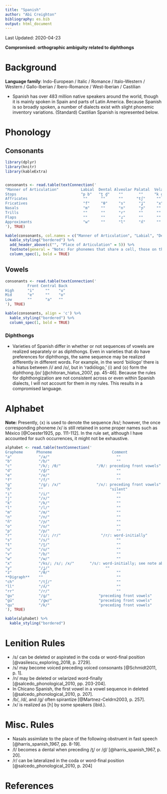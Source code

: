 ```yaml
---
title: "Spanish"
author: "Abi Creighton"
bibliography: es.bib
output: html_document
---
```


Last Updated: 2020-04-23

**Compromised: orthographic ambiguity related to diphthongs**

# Background

**Language family**: Indo-European / Italic / Romance / Italo-Western / Western / Gallo-Iberian / Ibero-Romance / West-Iberian / Castilian

* Spanish has over 483 million native speakers around the world, though it is mainly spoken in Spain and parts of Latin America. Because Spanish is so broadly spoken, a number of dialects exist with slight phonemic inventory variations. (Standard) Castilian Spanish is represented below.


# Phonology

## Consonants

```r

library(dplyr)
library(knitr)
library(kableExtra)


consonants <- read.table(textConnection('
"Manner of Articulation"          Labial  Dental Alveolar Palatal  Velar     
Stops                             "p b"   "t̪ d̪"    ""       ""     "k ɡ"
Affricates                         ""      ""      ""      "tʃ"     ""
Fricatives                         "f"     "θ"     "s"      "ʝ"     "x"
Nasals                             "m"     ""      "n"      "ɲ"     ""
Trills                             ""      ""      "r"      ""      ""
Flaps                              ""      ""      "ɾ"      ""      ""
Approximants                       "w"     ""      "l"      "ʎ"     ""
'), TRUE)

kable(consonants, col.names = c("Manner of Articulation", "Labial", "Dental", "Alveolar", "Palatal", "Velar"), align = 'c') %>%
  kable_styling("bordered") %>%
  add_header_above(c("", "Place of Articulation" = 5)) %>%
  footnote(general = "Note: For phonemes that share a cell, those on the left are voiceless and those on the right are voiced.", general_title = "") %>%
  column_spec(1, bold = TRUE)
```

## Vowels

```r
consonants <- read.table(textConnection('
          Front Central Back
High      "i"     ""    "u"
Mid       "e"     ""    "o"
Low       ""      "a"   ""
'), TRUE)

kable(consonants, align = 'c') %>%
  kable_styling("bordered") %>%
  column_spec(1, bold = TRUE)
```

### Diphthongs

* Varieties of Spanish differ in whether or not sequences of vowels are realized separately or as diphthongs. Even in varieties that do have preferences for diphthongs, the same sequence may be realized differently in different words. For example, in the word 'biólogo' there is a hiatus between /i/ and /o/, but in 'radiólogo,' ⟨i⟩ and ⟨o⟩ form the diphthong /jo/ [@chitoran_hiatus_2007, pp. 45-46]. Because the rules for diphthongization are not consistent across or even within Spanish dialects, I will not account for them in my rules. This results in a compromised language.

# Alphabet

**Note:** Presently, ⟨x⟩ is used to denote the sequence /ks/; however, the once corresponding phoneme /x/ is still retained in some proper names such as México [@Coester1925, pp. 111-112]. In the rule set, although I have accounted for such occurrences, it might not be exhaustive.

```r

alphabet <- read.table(textConnection('
Grapheme      Phoneme                           Comment
"a"            "/a/"                              ""
"b"            "/b/"                              ""
"c"            "/k/; /θ/"                "/θ/: preceding front vowels"
"d"            "/d̪/"                              ""
"e"            "/e/"                              ""
"f"            "/f/"                              ""
"g"            "/ɡ/; /x/"                "/x/: preceding front vowels"
"h"            ""                              "silent"
"i"            "/i/"                              ""
"j"            "/x/"                              ""
"k"            "/k/"                              ""
"l"            "/l/"                              ""
"m"            "/m/"                              ""
"n"            "/n/"                              ""
"ñ"            "/ɲ/"                              ""
"o"            "/o/"                              ""
"p"            "/p/"                              ""
"r"            "/ɾ/; /r/"                  "/r/: word-initially"
"s"            "/s/"                              ""
"t"            "/t̪/"                              ""
"u"            "/u/"                              ""
"v"            "/b/"                              ""
"w"            "/w/"                              ""
"x"            "/ks/; /s/; /x/"       "/s/: word-initially; see note above about /x/"
"y"            "/ʝ/"                         ""
"z"            "/θ/"                              ""
**Digraph**    ""                                 ""
"ch"           "/tʃ/"                             ""
"ll"           "/ʎ/"                              ""
"rr"           "/r/"                              ""
"gu"           "/ɡ/"                      "preceding front vowels"
"gü"           "/ɡw/"                     "preceding front vowels"
"qu"           "/k/"                      "preceding front vowels"
'), TRUE)

kable(alphabet) %>%
  kable_styling("bordered")
```

# Lenition Rules

* /s/ can be deleted or aspirated in the coda or word-final position [@vasilescu_exploring_2018, p. 2729].
* /s/ may become voiced preceding voiced consonants [@Schmidt2011, p. 1].
* /n/ may be deleted or velarized word-finally [@salcedo_phonological_2010, pp. 203-204].
* In Chicano Spanish, the first vowel in a vowel sequence in deleted [@salcedo_phonological_2010, p. 207].
* /b/, /d/, and /ɡ/ often spirantize [@Martnez-Celdrn2003, p. 257].
* /x/ is realized as [h] by some speakers (ibid.).

# Misc. Rules

* Nasals assimilate to the place of the following obstruent in fast speech [@harris_spanish_1967, pp. 8-19].
* /l/ becomes a dental when preceding /t̪/ or /d̪/ [@harris_spanish_1967, p. 20].
* /r/ can be lateralized in the coda or word-final position [@salcedo_phonological_2010, p. 204]

# References
